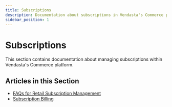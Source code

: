 ```yaml
---
title: Subscriptions
description: Documentation about subscriptions in Vendasta's Commerce platform
sidebar_position: 1
---
```


# Subscriptions

This section contains documentation about managing subscriptions within Vendasta's Commerce platform.

## Articles in this Section

- [FAQs for Retail Subscription Management](/commerce/subscriptions/retail-subscription-management-faqs)
- [Subscription Billing](/commerce/subscriptions/subscription-billing)